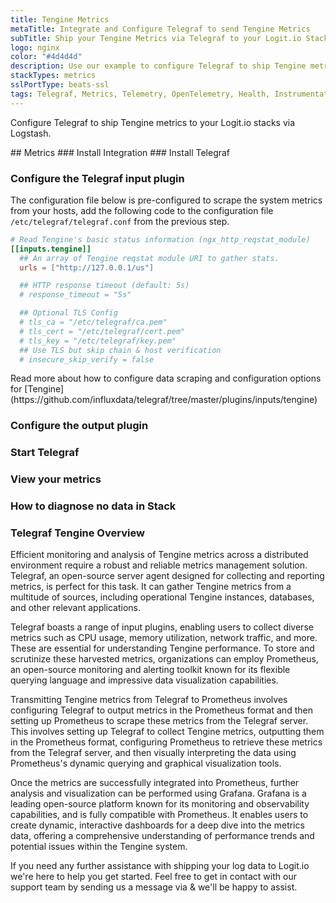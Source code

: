 ```yaml
---
title: Tengine Metrics
metaTitle: Integrate and Configure Telegraf to send Tengine Metrics
subTitle: Ship your Tengine Metrics via Telegraf to your Logit.io Stack
logo: nginx
color: "#4d4d4d"
description: Use our example to configure Telegraf to ship Tengine metrics to your Logit.io stacks. Configure Telegraf to send Tengine metrics to Logstash or Elastic.
stackTypes: metrics
sslPortType: beats-ssl
tags: Telegraf, Metrics, Telemetry, OpenTelemetry, Health, Instrumentation, Tengine, Web Server
---
```


Configure Telegraf to ship Tengine metrics to your Logit.io stacks via Logstash.

<Steps>
  ## Metrics
  ### Install Integration
  <InstallIntegration/>
  ### Install Telegraf

  <InstallTelegraf />

  ### Configure the Telegraf input plugin

  The configuration file below is pre-configured to scrape the system metrics from your hosts, add the following code to the configuration file `/etc/telegraf/telegraf.conf` from the previous step.

  ```toml copy
  # Read Tengine's basic status information (ngx_http_reqstat_module)
  [[inputs.tengine]]
    ## An array of Tengine reqstat module URI to gather stats.
    urls = ["http://127.0.0.1/us"]

    ## HTTP response timeout (default: 5s)
    # response_timeout = "5s"

    ## Optional TLS Config
    # tls_ca = "/etc/telegraf/ca.pem"
    # tls_cert = "/etc/telegraf/cert.pem"
    # tls_key = "/etc/telegraf/key.pem"
    ## Use TLS but skip chain & host verification
    # insecure_skip_verify = false
  ```

  <Callout type="info">
    Read more about how to configure data scraping and configuration options for [Tengine](https://github.com/influxdata/telegraf/tree/master/plugins/inputs/tengine)
  </Callout>

  ### Configure the output plugin

  <TelegrafOutputPlugin />

  ### Start Telegraf

  <StartTelegraf />

  ### View your metrics
  <LaunchStack source="Tengine_Metrics_via_Telegraf" utmMedium="metrics" utmCampaign="telegraf-Tengine-metrics" />

  ### How to diagnose no data in Stack

  <DiagnoseNoData />

</Steps>

### Telegraf Tengine Overview

Efficient monitoring and analysis of Tengine metrics across a distributed environment require a robust and 
reliable metrics management solution. Telegraf, an open-source server agent designed for collecting and 
reporting metrics, is perfect for this task. It can gather Tengine metrics from a multitude of sources, 
including operational Tengine instances, databases, and other relevant applications.
      
Telegraf boasts a range of input plugins, enabling users to collect diverse metrics such as CPU usage, 
memory utilization, network traffic, and more. These are essential for understanding Tengine performance. 
To store and scrutinize these harvested metrics, organizations can employ Prometheus, an open-source 
monitoring and alerting toolkit known for its flexible querying language and impressive data visualization capabilities.

Transmitting Tengine metrics from Telegraf to Prometheus involves configuring Telegraf to output metrics 
in the Prometheus format and then setting up Prometheus to scrape these metrics from the Telegraf server. 
This involves setting up Telegraf to collect Tengine metrics, outputting them in the Prometheus format, 
configuring Prometheus to retrieve these metrics from the Telegraf server, and then visually interpreting 
the data using Prometheus's dynamic querying and graphical visualization tools.

Once the metrics are successfully integrated into Prometheus, further analysis and visualization can be 
performed using Grafana. Grafana is a leading open-source platform known for its monitoring and observability 
capabilities, and is fully compatible with Prometheus. It enables users to create dynamic, interactive 
dashboards for a deep dive into the metrics data, offering a comprehensive understanding of performance trends and potential issues within the Tengine system.

If you need any further assistance with shipping your log data to Logit.io we're here to help you get started. 
Feel free to get in contact with our support team by sending us a message via <IntercomButton text="live chat" /> 
& we'll be happy to assist.